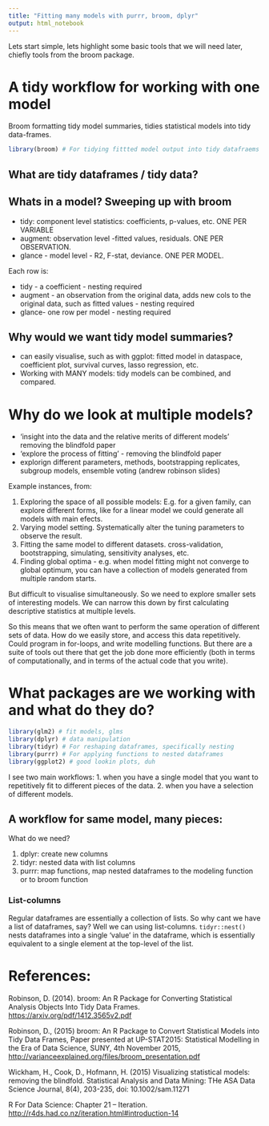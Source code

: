 ```yaml
---
title: "Fitting many models with purrr, broom, dplyr"
output: html_notebook
---
```


Lets start simple, lets highlight some basic tools that we will need later, chiefly tools from the broom package.

# A tidy workflow for working with one model

Broom formatting tidy model summaries, tidies statistical models into tidy data-frames.
```r
library(broom) # For tidying fittted model output into tidy datafraems
```


## What are tidy dataframes / tidy data?

## Whats in a model? Sweeping up with broom

- tidy: component level statistics: coefficients, p-values, etc. ONE PER VARIABLE
- augment: observation level -fitted values, residuals. ONE PER OBSERVATION.
- glance - model level - R2, F-stat, deviance. ONE PER MODEL.

Each row is:

- tidy - a coefficient - nesting required
- augment - an observation from the original data, adds new cols to the original data, such as fitted values - nesting required
- glance- one row per model - nesting required

## Why would we want tidy model summaries?

- can easily visualise, such as with ggplot: fitted model in dataspace, coefficient plot, survival curves, lasso regression, etc.
- Working with MANY models: tidy models can be combined, and compared.

# Why do we look at multiple models?

- 'insight into the data and the relative merits of different models' removing the blindfold paper
- 'explore the process of fitting' - removing the blindfold paper
- explorign different parameters, methods, bootstrapping replicates, subgroup models, ensemble voting (andrew robinson slides)

Example instances, from:


1. Exploring the space of all possible models: E.g. for a given family, can explore different forms, like for a linear model we could generate all models with main efects. 
2. Varying model setting. Systematically alter the tuning parameters to observe the result. 
3. Fitting the same model to different datasets. cross-validation, bootstrapping, simulating, sensitivity analyses, etc.
4. Finding global optima - e.g. when model fitting might not converge to global optimum, you can have a collection of models generated from multiple random starts.

But difficult to visualise simultaneously. So we need to explore smaller sets of interesting models. We can narrow this down by first calculating descriptive statistics at multiple levels.

So this means that we often want to perform the same operation of different sets of data. How do we easily store, and access this data repetitively. Could program in for-loops, and write modelling functions. But there are a suite of tools out there that get the job done more efficiently (both in terms of computationally, and in terms of the actual code that you write).

# What packages are we working with and what do they do?

```r
library(glm2) # fit models, glms
library(dplyr) # data manipulation
library(tidyr) # For reshaping dataframes, specifically nesting
library(purrr) # For applying functions to nested dataframes
library(ggplot2) # good lookin plots, duh
```

I see two main workflows: 
1. when you have a single model that you want to repetitively fit to different pieces of the data.
2. when you have a selection of different models.

## A workflow for same model, many pieces:

What do we need?

1. dplyr: create new columns
2. tidyr: nested data with list columns
3. purrr: map functions, map nested dataframes to the modeling function or to broom function

### List-columns

Regular dataframes are essentially a collection of lists. So why cant we have a list of dataframes, say? Well we can 
using list-columns. `tidyr::nest()` nests dataframes into a single 'value' in the dataframe, which is essentially equivalent to a single element at the top-level of the list.

# References:

Robinson, D. (2014). broom: An R Package for Converting Statistical Analysis Objects Into Tidy Data Frames. [https://arxiv.org/pdf/1412.3565v2.pdf](https://arxiv.org/pdf/1412.3565v2.pdf)

Robinson, D., (2015) broom: An R Package to Convert Statistical Models into Tidy Data Frames, Paper presented at UP-STAT2015: Statistical Modelling in the Era of Data Science, SUNY, 4th November 2015, [http://varianceexplained.org/files/broom_presentation.pdf](http://varianceexplained.org/files/broom_presentation.pdf)

Wickham, H., Cook, D., Hofmann, H. (2015) Visualizing statistical models: removing the blindfold. Statistical Analysis and Data Mining: THe ASA Data Science Journal, 8(4), 203-235, doi: 10.1002/sam.11271

R For Data Science: Chapter 21 -- Iteration. [http://r4ds.had.co.nz/iteration.html#introduction-14](http://r4ds.had.co.nz/iteration.html#introduction-14)
